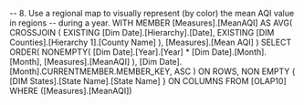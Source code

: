 -- 8. Use a regional map to visually represent (by color) the mean AQI value in regions
-- during a year.
WITH 
MEMBER [Measures].[MeanAQI] AS
    AVG(
		CROSSJOIN (
			EXISTING [Dim Date].[Hierarchy].[Date], 
			EXISTING [DIM Counties].[Hierarchy 1].[County Name]
		),
		[Measures].[Mean AQI]
    )
SELECT 
  ORDER(
      NONEMPTY(
          [Dim Date].[Year].[Year] * [Dim Date].[Month].[Month], 
          [Measures].[MeanAQI]
      ),
      [Dim Date].[Month].CURRENTMEMBER.MEMBER_KEY, ASC 
  ) ON ROWS,
  NON EMPTY 
  {
    [DIM States].[State Name].[State Name]
  } ON COLUMNS
FROM [OLAP10]
WHERE 
  ([Measures].[MeanAQI])
